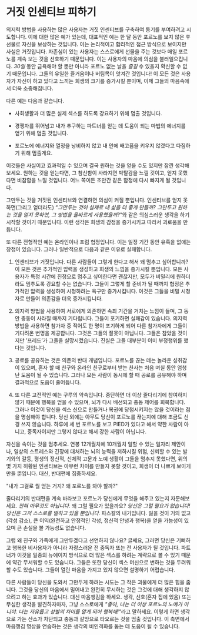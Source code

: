 # 거짓 인센티브 피하기

의지력 방법을 사용하는 많은 사용자는 거짓 인센티브를 구축하여 동기를 부여하려고 시도합니다. 이에 대한 많은 예가 있는데, 대표적인 예는 한 달 동안 포르노를 보지 않은 후 선물로 자신을 보상하는 것입니다. 이는 논리적이고 합리적인 접근 방식으로 보이지만 사실은 거짓입니다. 자존심이 있는 사용자는 스스로에게 선물을 주는 것보다 매일 포르노를 계속 보는 것을 선호하기 때문입니다. 이는 사용자의 마음에 의심을 불러일으킵니다. *30일* 동안 금욕해야 할 뿐만 아니라 포르노 없는 날을 *즐길* 수 있을지 확신할 수 없기 때문입니다. 그들의 유일한 즐거움이나 버팀목이 앗겨간 것입니다! 이 모든 것은 사용자가 자신이 하고 있다고 느끼는 희생의 크기를 증가시킬 뿐이며, 이제 그들의 마음속에서 더욱 소중해집니다.

다른 예는 다음과 같습니다.

- 사회생활과 더 많은 실제 섹스를 하도록 강요하기 위해 멈출 것입니다.

- 경쟁자를 뛰어넘고 내가 추구하는 파트너를 얻는 데 도움이 되는 마법의 에너지를 얻기 위해 멈출 것입니다.

- 포르노에 에너지와 열정을 낭비하지 않고 내 안에 배고픔을 키우지 않겠다고 다짐하기 위해 멈출게요.

이것들은 사실이고 효과적일 수 있으며 결국 원하는 것을 얻을 수도 있지만 잠깐 생각해보세요. 원하는 것을 얻는다면, 그 참신함이 사라지면 박탈감을 느낄 것이고, 얻지 못했다면 비참함을 느낄 것입니다. 어느 쪽이든 조만간 같은 함정에 다시 빠지게 될 것입니다.

그만두는 것을 거짓된 인센티브와 연결하면 의심이 커질 뿐입니다. 인센티브를 얻지 못하면(그리고 얻더라도) "*그만두는 것이 실제로 내 삶을 더 좋게 만들까? 그만두고 원하는 것을 얻지 못하면, 그 방법을 올바르게 사용했을까?*"와 같은 의심스러운 생각을 하기 시작할 것이기 때문입니다. 이런 생각은 희생의 감정을 증가시키고 따라서 괴로움을 만듭니다.

또 다른 전형적인 예는 온라인이나 포럼 협정입니다. 이는 일정 기간 동안 유혹을 없애는 장점이 있습니다. 그러나 일반적으로 다음과 같은 이유로 실패합니다.

1.  인센티브가 거짓입니다. 다른 사람들이 그렇게 한다고 해서 왜 멈추고 싶어합니까? 이 모든 것은 추가적인 압력을 생성하고 희생의 느낌을 증가시킬 뿐입니다. 모든 사용자가 특정 시간에 진정으로 멈추고 싶어한다면 괜찮지만, 모두가 비밀리에 원하더라도 멈추도록 강요할 수는 없습니다. 그들이 그렇게 할 준비가 될 때까지 협정은 추가적인 압력을 생성하여 시청하려는 욕구만 증가시킵니다. 이것은 그들을 비밀 시청자로 만들어 의존감을 더욱 증가시킵니다.

2.  의지력 방법을 사용하여 서로에게 의존하면 속죄 기간을 거치는 느낌이 들며, 그 동안 충동이 사라질 때까지 기다립니다. 그들이 포기하면 실패감이 있습니다. 의지력 방법을 사용하면 참가자 중 적어도 한 명이 포기하게 되어 다른 참가자에게 그들이 기다려온 변명을 제공합니다. 그것은 그들의 잘못이 아닙니다. 그들은 참았을 것이지만 '프레드'가 그들을 실망시켰습니다. 진실은 그들 대부분이 이미 부정행위를 했다는 것입니다.

3.  공로를 공유하는 것은 의존의 반대 개념입니다. 포르노를 끊는 데는 놀라운 성취감이 있으며, 혼자 할 때 친구와 온라인 친구로부터 받는 찬사는 처음 며칠 동안 엄청난 도움이 될 수 있습니다. 그러나 모든 사람이 동시에 할 때 공로를 공유해야 하며 결과적으로 도움이 줄어듭니다.

4.  또 다른 고전적인 예는 구루의 약속입니다. 중단하면 더 이상 줄다리기에 참여하지 않기 때문에 행복을 얻을 수 있으며, 뇌가 다시 배선되고 충동 제어를 회복합니다. 그러나 이것이 당신을 섹스 신으로 만들거나 복권에 당첨시키지는 않을 것이라는 점을 명심해야 합니다. 당신 외에는 아무도 당신이 포르노를 끊는지에 대해 조금도 신경 쓰지 않습니다. 하루에 세 번 포르노를 보고 PIED가 있다고 해서 약한 사람이 아니고, 중독자이지만 그렇지 않다고 해서 강한 사람이 아닙니다.

자신을 속이는 것을 멈추세요. 연봉 12개월치에 10개월치 일할 수 있는 일자리 제안이나, 일상의 스트레스와 긴장에 대처하는 뇌의 능력을 저하시킬 위험, 신뢰할 수 있는 발기와의 갈등, 평생의 정신적, 신체적 고문과 노예 생활이 그들을 멈추지 못했다면, 위의 몇 가지 허황된 인센티브는 아무런 차이를 만들지 못할 것이고, 희생이 더 나쁘게 보이게 만들 뿐입니다. 대신, 반대편에 집중하세요.

\"내가 그걸로 뭘 얻는 거지? 왜 포르노를 봐야 할까?\"

줄다리기의 반대편을 계속 바라보고 포르노가 당신에게 무엇을 해주고 있는지 자문해보세요. *전혀 아무것도 아닙니다.* 왜 그럴 필요가 있을까요? *당신은 그럴 필요가 없습니다! 당신은 그저 스스로를 벌하고 있을 뿐입니다.* 파스칼의 내기입니다. 잃을 것이 거의 없고(각성 감소), 큰 이익(완전하고 안정적인 각성, 정신적 안녕과 행복)을 얻을 가능성이 있으며 큰 손실을 볼 가능성도 없습니다.

그럼 왜 친구와 가족에게 그만두겠다고 선언하지 않나요? 글쎄요, 그러면 당신은 기뻐하고 행복한 비사용자가 아니라 자랑스러운 전 중독자 또는 전 사용자가 될 것입니다. 파트너가 이것을 일종의 뉴에이지 방식으로 더 많은 섹스를 하려는 계략으로 볼 수 있기 때문에 약간 무서워할 수도 있습니다. 그들은 또한 당신이 섹스 머신으로 변하는 것을 두려워할 수도 있습니다. 그들이 열린 마음을 가지고 있지 않으면 설명하기 어렵습니다.

다른 사람들이 당신을 도와서 그만두게 하려는 시도는 그 작은 괴물에게 더 많은 힘을 줍니다. 그것을 당신의 마음에서 밀어내고 완전히 무시하는 것은 그것에 대해 생각하지 않으려고 하는 효과가 있습니다. 대신 마음챙김을 하세요. 생각, 신호(혼자 집에 있음) 또는 무심한 생각을 발견하자마자, 그냥 스스로에게 *\"좋아, 나는 더 이상 포르노의 노예가 아니야. 나는 자유롭고 성별의 차이를 알게 되어 행복해!\"*라고 말하세요. 이렇게 하면 생각으로 가는 산소가 차단되고 충동과 갈망으로 타오르는 것을 멈출 것입니다. 이 측면에서 마음챙김 명상을 연습하는 것은 생각의 비인격화를 돕는 데 도움이 될 수 있습니다.
